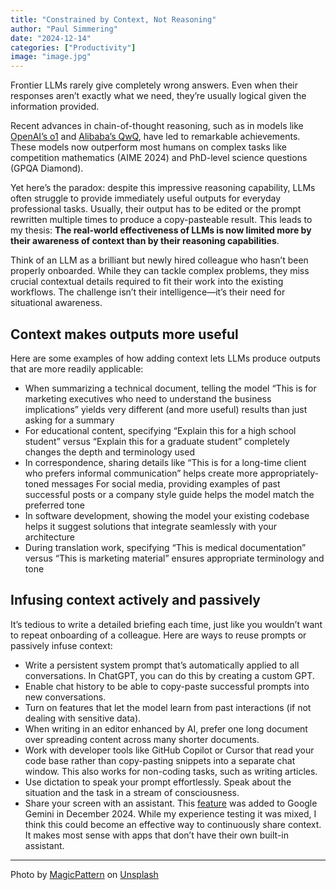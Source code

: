 ```yaml
---
title: "Constrained by Context, Not Reasoning"
author: "Paul Simmering"
date: "2024-12-14"
categories: ["Productivity"]
image: "image.jpg"
---
```


Frontier LLMs rarely give completely wrong answers. Even when their responses aren't exactly what we need, they're usually logical given the information provided.

Recent advances in chain-of-thought reasoning, such as in models like [OpenAI's o1](https://openai.com/index/learning-to-reason-with-llms/) and [Alibaba's QwQ](https://www.alibabacloud.com/blog/alibaba-cloud-unveils-open-source-ai-reasoning-model-qwq-and-new-image-editing-tool_601813), have led to remarkable achievements. These models now outperform most humans on complex tasks like competition mathematics (AIME 2024) and PhD-level science questions (GPQA Diamond).

Yet here's the paradox: despite this impressive reasoning capability, LLMs often struggle to provide immediately useful outputs for everyday professional tasks. Usually, their output has to be edited or the prompt rewritten multiple times to produce a copy-pasteable result. This leads to my thesis: **The real-world effectiveness of LLMs is now limited more by their awareness of context than by their reasoning capabilities**.

Think of an LLM as a brilliant but newly hired colleague who hasn't been properly onboarded. While they can tackle complex problems, they miss crucial contextual details required to fit their work into the existing workflows. The challenge isn't their intelligence—it's their need for situational awareness.

## Context makes outputs more useful

Here are some examples of how adding context lets LLMs produce outputs that are more readily applicable:

- When summarizing a technical document, telling the model "This is for marketing executives who need to understand the business implications" yields very different (and more useful) results than just asking for a summary
- For educational content, specifying "Explain this for a high school student" versus "Explain this for a graduate student" completely changes the depth and terminology used
- In correspondence, sharing details like "This is for a long-time client who prefers informal communication" helps create more appropriately-toned messages
For social media, providing examples of past successful posts or a company style guide helps the model match the preferred tone
- In software development, showing the model your existing codebase helps it suggest solutions that integrate seamlessly with your architecture
- During translation work, specifying "This is medical documentation" versus "This is marketing material" ensures appropriate terminology and tone

## Infusing context actively and passively

It's tedious to write a detailed briefing each time, just like you wouldn't want to repeat onboarding of a colleague. Here are ways to reuse prompts or passively infuse context:

- Write a persistent system prompt that's automatically applied to all conversations. In ChatGPT, you can do this by creating a custom GPT.
- Enable chat history to be able to copy-paste successful prompts into new conversations.
- Turn on features that let the model learn from past interactions (if not dealing with sensitive data).
- When writing in an editor enhanced by AI, prefer one long document over spreading content across many shorter documents.
- Work with developer tools like GitHub Copilot or Cursor that read your code base rather than copy-pasting snippets into a separate chat window. This also works for non-coding tasks, such as writing articles.
- Use dictation to speak your prompt effortlessly. Speak about the situation and the task in a stream of consciousness.
- Share your screen with an assistant. This [feature](https://beebom.com/how-you-can-try-google-project-astra-stream-realtime/) was added to Google Gemini in December 2024. While my experience testing it was mixed, I think this could become an effective way to continuously share context. It makes most sense with apps that don't have their own built-in assistant.

---

Photo by <a href="https://unsplash.com/@magicpattern?utm_content=creditCopyText&utm_medium=referral&utm_source=unsplash">MagicPattern</a> on <a href="https://unsplash.com/photos/purple-and-pink-letter-blocks-jbywvpa9vH8?utm_content=creditCopyText&utm_medium=referral&utm_source=unsplash">Unsplash</a>
      